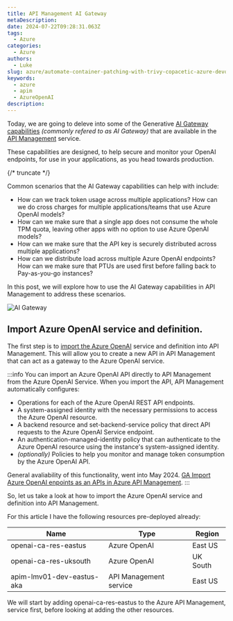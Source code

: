 ```yaml
---
title: API Management AI Gateway
metaDescription: 
date: 2024-07-22T09:28:31.063Z
tags:
  - Azure
categories:
  - Azure
authors:
  - Luke
slug: azure/automate-container-patching-with-trivy-copacetic-azure-devops
keywords:
  - azure
  - apim
  - AzureOpenAI
description: 
---
```


Today, we are going to deleve into some of the Generative [AI Gateway capabilities](https://learn.microsoft.com/ai/playbook/technology-guidance/generative-ai/dev-starters/genai-gateway/?WT.mc_id=AZ-MVP-5004796) _(commonly refered to as AI Gateway)_ that are available in the [API Management](https://learn.microsoft.com/azure/api-management/api-management-key-concepts?WT.mc_id=AZ-MVP-5004796) service. 

These capabilities are designed, to help secure and monitor your OpenAI endpoints, for use in your applications, as you head towards production.

{/* truncate */}

Common scenarios that the AI Gateway capabilities can help with include:

* How can we track token usage across multiple applications? How can we do cross charges for multiple applications/teams that use Azure OpenAI models? 
* How can we make sure that a single app does not consume the whole TPM quota, leaving other apps with no option to use Azure OpenAI models? 
* How can we make sure that the API key is securely distributed across multiple applications? 
* How can we distribute load across multiple Azure OpenAI endpoints? How can we make sure that PTUs are used first before falling back to Pay-as-you-go instances? 

In this post, we will explore how to use the AI Gateway capabilities in API Management to address these scenarios.

![AI Gateway](/images/ai-gateway.gif)

## Import Azure OpenAI service and definition.

The first step is to [import the Azure OpenAI](https://learn.microsoft.com/azure/api-management/azure-openai-api-from-specification?WT.mc_id=AZ-MVP-5004796) service and definition into API Management. This will allow you to create a new API in API Management that can act as a gateway to the Azure OpenAI service.

:::info
You can import an Azure OpenAI API directly to API Management from the Azure OpenAI Service. When you import the API, API Management automatically configures:

* Operations for each of the Azure OpenAI REST API endpoints.
* A system-assigned identity with the necessary permissions to access the Azure OpenAI resource.
* A backend resource and set-backend-service policy that direct API requests to the Azure OpenAI Service endpoint.
* An authentication-managed-identity policy that can authenticate to the Azure OpenAI resource using the instance's system-assigned identity.
* _(optionally)_ Policies to help you monitor and manage token consumption by the Azure OpenAI API.

General avaliability of this functionality, went into May 2024. [GA Import Azure OpenAI enpoints as an APIs in Azure API Management](https://azure.microsoft.com/en-us/updates/ga-import-azure-openai-enpoints-as-an-apis-in-azure-api-management/?WT.mc_id=AZ-MVP-5004796).
:::

So, let us take a look at how to import the Azure OpenAI service and definition into API Management.

For this article I have the following resources pre-deployed already:

| **Name**                  | **Type**               | **Region** |
|---------------------------|------------------------|------------|
| openai-ca-res-eastus      | Azure OpenAI           | East US    |
| openai-ca-res-uksouth     | Azure OpenAI           | UK South   |
| apim-lmv01-dev-eastus-aka | API Management service | East US    |

We will start by adding openai-ca-res-eastus to the Azure API Management, service first, before looking at adding the other resources.

